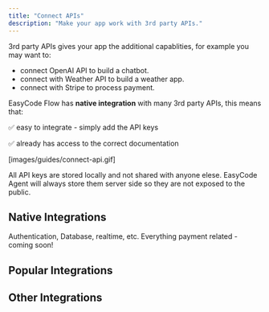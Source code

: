 ```yaml
---
title: "Connect APIs"
description: "Make your app work with 3rd party APIs."
---
```


3rd party APIs gives your app the additional capablities, for example you may want to:

- connect OpenAI API to build a chatbot.
- connect with Weather API to build a weather app.
- connect with Stripe to process payment.

EasyCode Flow has **native integration** with many 3rd party APIs, this means that:

✅ easy to integrate - simply add the API keys

✅ already has access to the correct documentation

[images/guides/connect-api.gif]

<Info>
  All API keys are stored locally and not shared with anyone elese. EasyCode Agent will always store them server side so they are not exposed to the public.
</Info>

## Native Integrations

<CardGroup cols={2}>
  <Card title="Supabase" icon="sparkles">
    Authentication, Database, realtime, etc.
  </Card>
  <Card title="Stripe (Coming Soon)" icon="clock">
    Everything payment related - coming soon!
  </Card>
</CardGroup>

## Popular Integrations

<CardGroup cols={2}>
  <Card title="OpenAI" icon="sparkles">
    
  </Card>
  <Card title="OpenRouter" icon="sparkles">
    
  </Card>
  <Card title="Reddit" icon="sparkles">
    
  </Card>
  <Card title="Anthropic" icon="sparkles">
    
  </Card>
</CardGroup>

## Other Integrations